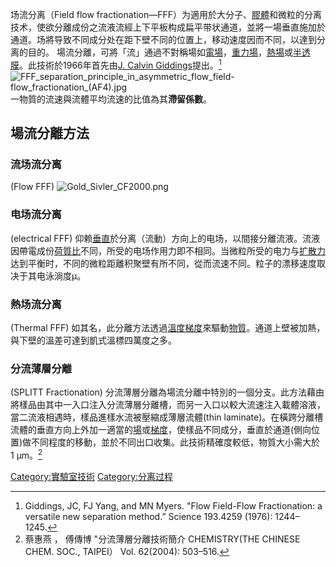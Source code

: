 {{incomplete|time=2022-06-24T06:55:25+00:00}}
{{expert|time=2022-06-24T06:55:25+00:00}}

场流分离（Field flow fractionation—FFF）为適用於大分子、[[膠體|膠體]]和微粒的分离技术，使欲分離成份之流液流經上下平板构成扁平带状通道，並將一場垂直施加於通道。场將导致不同成分处在距下壁不同的位置上，移动速度因而不同，以達到分离的目的。
場流分離，可將「流」通過不對稱場如[[電場|電場]]，[[重力場|重力場]]，[[溫度梯度|熱場]]或[[半透膜|半透膜]]。此技術於1966年首先由[[J._Calvin_Giddings|J. Calvin Giddings]]提出。<ref>Giddings, JC, FJ Yang, and MN Myers. "Flow Field-Flow Fractionation: a versatile new separation method.” Science 193.4259 (1976): 1244–1245.</ref>
[[File:FFF_separation_principle_in_asymmetric_flow_field-flow_fractionation_(AF4).jpg|thumb]]
一物質的流速與流體平均流速的比值為其'''滯留係數'''。

==場流分離方法==
===流场流分离===
(Flow FFF)
[[File:Gold_Sivler_CF2000.png|thumb]]

===电场流分离===
(electrical FFF)
仰赖[[垂直|垂直]]於分离（流動）方向上的电场，以間接分離流液。流液因帶電成份[[荷質比|荷質比]]不同，所受的电场作用力即不相同。当微粒所受的电力与[[扩散力|扩散力]]达到平衡时，不同的微粒距離积聚壁有所不同，從而流速不同。粒子的漂移速度取决于其电泳淌度μ。

===熱场流分离===
(Thermal FFF)
如其名，此分離方法透過[[溫度梯度|溫度梯度]]來驅動[[物質|物質]]。通道上壁被加熱，與下壁的溫差可達到凱式溫標四萬度之多。

===分流薄層分離===
(SPLITT Fractionation)
分流薄層分離為場流分離中特別的一個分支。此方法藉由將樣品由其中一入口注入分流薄層分離槽，而另一入口以較大流速注入載體溶液，當二流液相遇時，樣品進樣水流被壓縮成薄層流體(thin laminate)。在橫跨分離槽流體的垂直方向上外加一適當的[[場|場]]或[[梯度|梯度]]，使樣品不同成分，垂直於通道(側向位置)做不同程度的移動，並於不同出口收集。此技術精確度較低，物質大小需大於1 µm。<ref>蔡惠燕 ， 傅傳博 "分流薄層分離技術簡介 CHEMISTRY(THE CHINESE CHEM. SOC., TAIPEI） Vol. 62(2004): 503–516.</ref>

[[Category:實驗室技術|Category:實驗室技術]]
[[Category:分离过程|Category:分离过程]]
